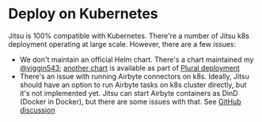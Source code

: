 # Deploy on Kubernetes

Jitsu is 100% compatible with Kubernetes. There're a number of Jitsu k8s deployment operating at large scale.
However, there are a few issues:

 * We don't maintain an official Helm chart. There's a chart maintained my [@viggin543](https://github.com/viggin543/jitsu_helm_chart); [another chart](https://github.com/pluralsh/plural-artifacts/tree/main/jitsu/helm/jitsu)
is available as part of [Plural deployment](/docs/deploment/deploy-on-plural)
 * There's an issue with running Airbyte connectors on k8s. Ideally, Jitsu should have an option to run Airbyte tasks on k8s cluster directly,
but it's not implemented yet. Jitsu can start Airbyte containers as DinD (Docker in Docker), but there are some issues with that. See [GitHub discussion](https://github.com/jitsucom/jitsu/issues/863)
